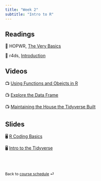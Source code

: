 ```yaml
---
title: "Week 2"
subtitle: "Intro to R"
---
```


## Readings

📖 HOPWR, [The Very Basics](https://rstudio-education.github.io/hopr/basics.html)

📖 r4ds,
[Introduction](https://rstudio-education.github.io/hopr/basics.html)

## Videos

📺 [Using Functions and Obejcts in R](https://www.youtube.com/watch?v=hvFBDmT4bdY)

📺 [Explore the Data Frame](https://youtu.be/9f2g7RN5N0I?si=WMsaGlhFC7Fx-ZNy)

📺 [Maintaining the House the Tidyverse Built](https://youtu.be/izFssYRsLZs?si=b6Oy4atpRrkfEKzB)

## Slides

🖥️ [R Coding Basics](slides/week-2.1.qmd)

🖥️ [Intro to the Tidyverse](slides/week-2.1.qmd)

<br><br>

::: {style="font-size: 0.875em;"}
Back to [course schedule](/ "Course schedule") ⏎
:::
